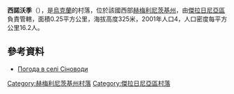 {{coord|49|14|36|N|27|30|26|E|scale:100000|display=title}}

'''西諾沃季'''（{{lang-uk|Сіноводи}}），是[[烏克蘭|烏克蘭]]的村落，位於該國西部[[赫梅利尼茨基州|赫梅利尼茨基州]]，由[[傑拉日尼亞區|傑拉日尼亞區]]負責管轄，面積0.25平方公里，海拔高度325米，2001年人口4，人口密度每平方公里16.2人。

==參考資料==
* [http://weather.in.ua/ua/hmel'nickaja/23929 Погода в селі Сіноводи] {{Wayback|url=http://weather.in.ua/ua/hmel'nickaja/23929 |date=20111220065842 }}

{{DEFAULTSORT:Сіноводи}}
[[Category:赫梅利尼茨基州村落|Category:赫梅利尼茨基州村落]]
[[Category:傑拉日尼亞區村落|Category:傑拉日尼亞區村落]]


{{Khmelnytskyi-geo-stub}}